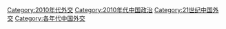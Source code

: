 [[Category:2010年代外交|Category:2010年代外交]]
[[Category:2010年代中国政治|Category:2010年代中国政治]]
[[Category:21世纪中国外交|Category:21世纪中国外交]]
[[Category:各年代中国外交|Category:各年代中国外交]]